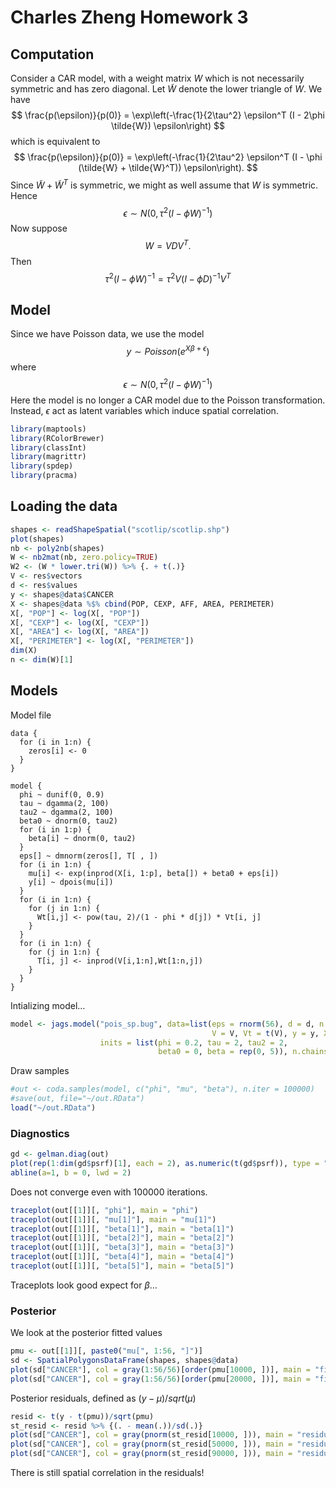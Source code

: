 Charles Zheng Homework 3
========================================================

## Computation

Consider a CAR model, with a weight matrix $W$ which is not necessarily symmetric and has zero diagonal.
Let $\tilde{W}$ denote the lower triangle of $W$.
We have
$$
\frac{p(\epsilon)}{p(0)} = \exp\left(-\frac{1}{2\tau^2} \epsilon^T (I - 2\phi \tilde{W}) \epsilon\right)
$$
which is equivalent to
$$
\frac{p(\epsilon)}{p(0)} = \exp\left(-\frac{1}{2\tau^2} \epsilon^T (I - \phi (\tilde{W} + \tilde{W}^T)) \epsilon\right).
$$
Since $\tilde{W} + \tilde{W}^T$ is symmetric, we might as well assume that $W$ is symmetric.
Hence
$$
\epsilon \sim N(0, \tau^2(I - \phi W)^{-1})
$$
Now suppose
$$
W = V D V^T.
$$
Then
$$
\tau^2 (I - \phi W)^{-1} = \tau^2 V (I - \phi D)^{-1} V^T 
$$

## Model

Since we have Poisson data, we use the model
$$
y \sim Poisson(e^{X\beta + \epsilon})
$$
where
$$
\epsilon \sim N(0, \tau^2(I - \phi W)^{-1})
$$
Here the model is no longer a CAR model due to the Poisson transformation.
Instead, $\epsilon$ act as latent variables which induce spatial correlation.

```r
library(maptools)
library(RColorBrewer)
library(classInt)
library(magrittr)
library(spdep)
library(pracma)
```

## Loading the data

```r
shapes <- readShapeSpatial("scotlip/scotlip.shp")
plot(shapes)
nb <- poly2nb(shapes)
W <- nb2mat(nb, zero.policy=TRUE)
W2 <- (W * lower.tri(W)) %>% {. + t(.)}
V <- res$vectors
d <- res$values
y <- shapes@data$CANCER
X <- shapes@data %$% cbind(POP, CEXP, AFF, AREA, PERIMETER)
X[, "POP"] <- log(X[, "POP"])
X[, "CEXP"] <- log(X[, "CEXP"])
X[, "AREA"] <- log(X[, "AREA"])
X[, "PERIMETER"] <- log(X[, "PERIMETER"])
dim(X)
n <- dim(W)[1]
```

## Models

Model file

```
data {
  for (i in 1:n) {
    zeros[i] <- 0
  }
}

model {
  phi ~ dunif(0, 0.9)
  tau ~ dgamma(2, 100)
  tau2 ~ dgamma(2, 100)
  beta0 ~ dnorm(0, tau2)
  for (i in 1:p) {
    beta[i] ~ dnorm(0, tau2)
  }
  eps[] ~ dmnorm(zeros[], T[ , ])
  for (i in 1:n) {
    mu[i] <- exp(inprod(X[i, 1:p], beta[]) + beta0 + eps[i])
    y[i] ~ dpois(mu[i])
  }
  for (i in 1:n) {
    for (j in 1:n) {
      Wt[i,j] <- pow(tau, 2)/(1 - phi * d[j]) * Vt[i, j]
    }
  }
  for (i in 1:n) {
    for (j in 1:n) {
      T[i, j] <- inprod(V[i,1:n],Wt[1:n,j])
    }
  }
}
```

Intializing model...

```r
model <- jags.model("pois_sp.bug", data=list(eps = rnorm(56), d = d, n = 56,
                                             V = V, Vt = t(V), y = y, X = X, p = 5),
                    inits = list(phi = 0.2, tau = 2, tau2 = 2,
                                 beta0 = 0, beta = rep(0, 5)), n.chains = 5)
```

Draw samples

```r
#out <- coda.samples(model, c("phi", "mu", "beta"), n.iter = 100000)
#save(out, file="~/out.RData")
load("~/out.RData")
```

### Diagnostics

```r
gd <- gelman.diag(out)
plot(rep(1:dim(gd$psrf)[1], each = 2), as.numeric(t(gd$psrf)), type = "l")
abline(a=1, b = 0, lwd = 2)
```

Does not converge even with 100000 iterations.

```r
traceplot(out[[1]][, "phi"], main = "phi")
traceplot(out[[1]][, "mu[1]"], main = "mu[1]")
traceplot(out[[1]][, "beta[1]"], main = "beta[1]")
traceplot(out[[1]][, "beta[2]"], main = "beta[2]")
traceplot(out[[1]][, "beta[3]"], main = "beta[3]")
traceplot(out[[1]][, "beta[4]"], main = "beta[4]")
traceplot(out[[1]][, "beta[5]"], main = "beta[5]")
```

Traceplots look good expect for $\beta$...

### Posterior

We look at the posterior fitted values

```r
pmu <- out[[1]][, paste0("mu[", 1:56, "]")]
sd <- SpatialPolygonsDataFrame(shapes, shapes@data)
plot(sd["CANCER"], col = gray(1:56/56)[order(pmu[10000, ])], main = "fitted")
plot(sd["CANCER"], col = gray(1:56/56)[order(pmu[20000, ])], main = "fitted")
```

Posterior residuals, defined as $(y - \mu)/sqrt(\mu)$

```r
resid <- t(y - t(pmu))/sqrt(pmu)
st_resid <- resid %>% {(. - mean(.))/sd(.)}
plot(sd["CANCER"], col = gray(pnorm(st_resid[10000, ])), main = "residuals")
plot(sd["CANCER"], col = gray(pnorm(st_resid[50000, ])), main = "residuals")
plot(sd["CANCER"], col = gray(pnorm(st_resid[90000, ])), main = "residuals")
```

There is still spatial correlation in the residuals!








